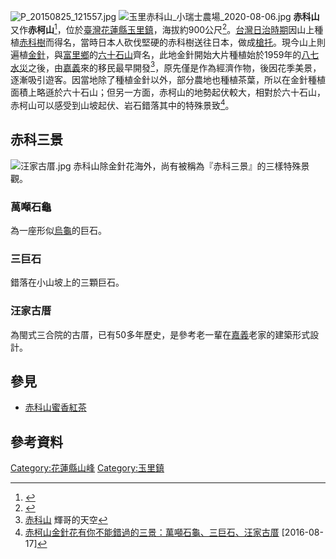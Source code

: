 [[File:P_20150825_121557.jpg|thumb]]
[[File:玉里赤科山_小瑞士農場_2020-08-06.jpg|thumb]]
'''赤科山'''又作'''赤柯山'''<ref>{{Cite web |url=https://kmweb.coa.gov.tw/subject/subject.php?id=24291 |title=花蓮玉里的金針山是稱作「赤科山」，還是「赤柯山」?-金針主題館 |access-date=2020-08-17 |archive-date=2020-10-29 |archive-url=https://web.archive.org/web/20201029025713/https://kmweb.coa.gov.tw/subject/subject.php?id=24291 |dead-url=no }}</ref>，位於[[臺灣|臺灣]][[花蓮縣|花蓮縣]][[玉里鎮|玉里鎮]]，海拔約900公尺<ref>{{Cite web |url=http://tour-hualien.hl.gov.tw/POI/70 |title=赤柯山 - 花蓮觀光資訊網 |access-date=2020-08-17 |archive-date=2021-09-09 |archive-url=https://web.archive.org/web/20210909124656/https://tour-hualien.hl.gov.tw/POI/70 |dead-url=no }}</ref>。[[台灣日治時期|台灣日治時期]]因山上種植[[森氏櫟|赤科樹]]而得名，當時日本人砍伐堅硬的赤科樹送往日本，做成[[槍托|槍托]]。現今山上則遍植[[金針|金針]]，與[[富里鄉|富里鄉]]的[[六十石山|六十石山]]齊名，此地金針開始大片種植始於1959年的[[八七水災|八七水災]]之後，由[[嘉義|嘉義]]來的移民最早開發<ref>[http://xn--kwr22her7a6qdvs6a.tw/mountain/nopaiA/hualien008.htm 赤科山] {{Wayback|url=http://xn--kwr22her7a6qdvs6a.tw/mountain/nopaiA/hualien008.htm |date=20200729000125 }} 輝哥的天空</ref>，原先僅是作為經濟作物，後因花季美景，逐漸吸引遊客。因當地除了種植金針以外，部分農地也種植茶葉，所以在金針種植面積上略遜於六十石山；但另一方面，赤柯山的地勢起伏較大，相對於六十石山，赤柯山可以感受到山坡起伏、岩石錯落其中的特殊景致<ref>[https://solomo.xinmedia.com/photo/87631-fulva 赤柯山金針花有你不能錯過的三景：萬噸石龜、三巨石、汪家古厝] {{Wayback|url=https://solomo.xinmedia.com/photo/87631-fulva |date=20161024024950 }} [2016-08-17]</ref>。

==赤科三景==
[[File:汪家古厝.jpg|thumb]]
赤科山除金針花海外，尚有被稱為『赤科三景』的三樣特殊景觀。

===萬噸石龜===
為一座形似[[烏龜|烏龜]]的巨石。

===三巨石===
錯落在小山坡上的三顆巨石。

===汪家古厝===
為閩式三合院的古厝，已有50多年歷史，是參考老一輩在[[嘉義|嘉義]]老家的建築形式設計。

==參見==
*[[赤科山蜜香紅茶|赤科山蜜香紅茶]]

==參考資料==
{{reflist}}

[[Category:花蓮縣山峰|Category:花蓮縣山峰]]
[[Category:玉里鎮|Category:玉里鎮]]